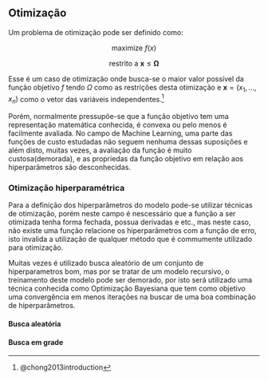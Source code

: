 ## Otimização

Um problema de otimização pode ser definido como:

$$
\mbox{maximize } f(x)
$$

$$
\mbox{restrito a } \boldsymbol{x} \leq \boldsymbol{\Omega}
$$

Esse é um caso de otimização onde busca-se o maior valor possível da função objetivo $f$ tendo $\Omega$ como as restrições desta otimização e $\boldsymbol{x} = (x_1,...,x_n)$ como o vetor das variáveis independentes.^[@chong2013introduction]

Porém, normalmente pressupõe-se que a função objetivo tem uma representação matemática conhecida, é convexa ou pelo menos é facilmente avaliada. No campo de Machine Learning, uma parte das funções de custo estudadas não seguem nenhuma dessas suposições e além disto, muitas vezes, a avaliação da função é muito custosa(demorada), e as propriedas da função objetivo em relação aos hiperparâmetros são desconhecidas.

### Otimização hiperparamétrica

Para a definição dos hiperparâmetros do modelo pode-se utilizar técnicas de otimização, porém neste campo é nescessário que a função a ser otimizada tenha forma fechada, possua derivadas e etc., mas neste caso, não existe uma função relacione os hiperparâmetros com a função de erro, isto invalida a utilização de qualquer método que é commumente utilizado para otimização. 

Muitas vezes é utilizado busca aleatório de um conjunto de hiperparametros bom, mas por se tratar de um modelo recursivo, o treinamento deste modelo pode ser demorado, por isto será utilizado uma técnica conhecida como Optimização Bayesiana que tem como objetivo uma convergência em menos iterações na buscar de uma boa combinação de hiperparâmetros.


#### Busca aleatória

#### Busca em grade
